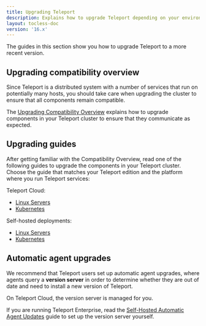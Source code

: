 ```yaml
---
title: Upgrading Teleport
description: Explains how to upgrade Teleport depending on your environment and edition.
layout: tocless-doc
version: '16.x'
---
```


The guides in this section show you how to upgrade Teleport to a more recent
version.

## Upgrading compatibility overview

Since Teleport is a distributed system with a number of services that run on
potentially many hosts, you should take care when upgrading the cluster to
ensure that all components remain compatible.

The [Upgrading Compatibility Overview](/docs/ver/16.x/upgrading/overview) explains how to
upgrade components in your Teleport cluster to ensure that they communicate as
expected.

## Upgrading guides

After getting familiar with the Compatibility Overview, read one of the
following guides to upgrade the components in your Teleport cluster. Choose the
guide that matches your Teleport edition and the platform where you run Teleport
services:

Teleport Cloud:

- [Linux Servers](/docs/ver/16.x/upgrading/cloud-linux)
- [Kubernetes](/docs/ver/16.x/upgrading/cloud-kubernetes)

Self-hosted deployments:

- [Linux Servers](/docs/ver/16.x/upgrading/self-hosted-linux)
- [Kubernetes](/docs/ver/16.x/upgrading/self-hosted-kubernetes)

## Automatic agent upgrades

We recommend that Teleport users set up automatic agent upgrades, where agents
query a **version server** in order to determine whether they are out of date
and need to install a new version of Teleport.

On Teleport Cloud, the version server is managed for you.

If you are running Teleport Enterprise, read the [Self-Hosted Automatic Agent
Updates](/docs/ver/16.x/upgrading/self-hosted-automatic-agent-updates) guide to set up
the version server yourself.

